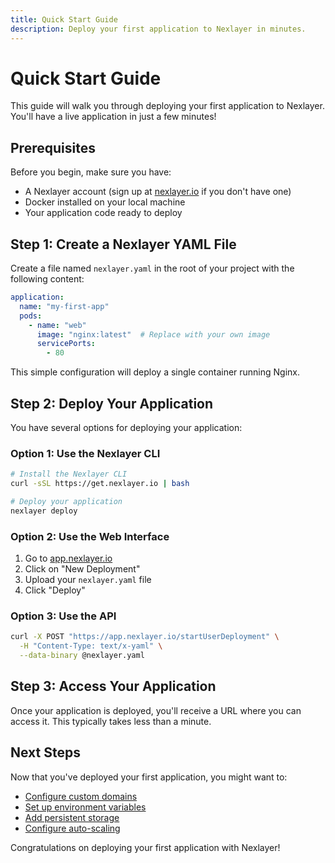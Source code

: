```yaml
---
title: Quick Start Guide
description: Deploy your first application to Nexlayer in minutes.
---
```



# Quick Start Guide

This guide will walk you through deploying your first application to Nexlayer. You'll have a live application in just a few minutes!

## Prerequisites

Before you begin, make sure you have:

- A Nexlayer account (sign up at [nexlayer.io](https://nexlayer.io) if you don't have one)
- Docker installed on your local machine
- Your application code ready to deploy

## Step 1: Create a Nexlayer YAML File

Create a file named `nexlayer.yaml` in the root of your project with the following content:

```yaml
application:
  name: "my-first-app"
  pods:
    - name: "web"
      image: "nginx:latest"  # Replace with your own image
      servicePorts:
        - 80
```

This simple configuration will deploy a single container running Nginx.

## Step 2: Deploy Your Application

You have several options for deploying your application:

### Option 1: Use the Nexlayer CLI

```bash
# Install the Nexlayer CLI
curl -sSL https://get.nexlayer.io | bash

# Deploy your application
nexlayer deploy
```

### Option 2: Use the Web Interface

1. Go to [app.nexlayer.io](https://app.nexlayer.io)
2. Click on "New Deployment"
3. Upload your `nexlayer.yaml` file
4. Click "Deploy"

### Option 3: Use the API

```bash
curl -X POST "https://app.nexlayer.io/startUserDeployment" \
  -H "Content-Type: text/x-yaml" \
  --data-binary @nexlayer.yaml
```

## Step 3: Access Your Application

Once your application is deployed, you'll receive a URL where you can access it. This typically takes less than a minute.

## Next Steps

Now that you've deployed your first application, you might want to:

- [Configure custom domains](/docs/custom-domains)
- [Set up environment variables](/docs/environment-variables)
- [Add persistent storage](/docs/persistent-storage)
- [Configure auto-scaling](/docs/auto-scaling)

Congratulations on deploying your first application with Nexlayer!
